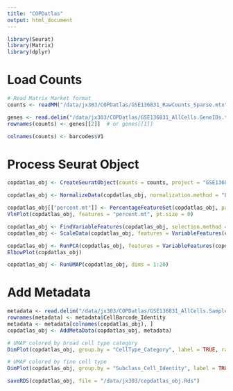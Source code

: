 ```yaml
---
title: "COPDatlas"
output: html_document
---
```


```r
library(Seurat)
library(Matrix)
library(dplyr)
```
# Load Counts 

```r
# Read Matrix Market format
counts <- readMM("/data/jx303/COPDatlas/GSE136831_RawCounts_Sparse.mtx")
```

```r
genes <- read.delim("/data/jx303/COPDatlas/GSE136831_AllCells.GeneIDs.txt", header = TRUE, stringsAsFactors = FALSE)
rownames(counts) <- genes[[2]]  # or genes[[1]]
```

```r
colnames(counts) <- barcodes$V1
```

# Process Seurat Object

```r
copdatlas_obj <- CreateSeuratObject(counts = counts, project = "GSE136831", min.cells = 3, min.features = 200)
```

```r
copdatlas_obj <- NormalizeData(copdatlas_obj, normalization.method = "LogNormalize", scale.factor = 10000)
```

```r
copdatlas_obj[["percent.mt"]] <- PercentageFeatureSet(copdatlas_obj, pattern = "^MT-")
VlnPlot(copdatlas_obj, features = "percent.mt", pt.size = 0)
```

```r
copdatlas_obj <- FindVariableFeatures(copdatlas_obj, selection.method = "vst", nfeatures = 2000)
copdatlas_obj <- ScaleData(copdatlas_obj, features = VariableFeatures(copdatlas_obj), vars.to.regress = "percent.mt")
```

```r
copdatlas_obj <- RunPCA(copdatlas_obj, features = VariableFeatures(copdatlas_obj))
ElbowPlot(copdatlas_obj)
```

```r
copdatlas_obj <- RunUMAP(copdatlas_obj, dims = 1:20)
```
# Add Metadata

```r
metadata <- read.delim("/data/jx303/COPDatlas/GSE136831_AllCells.Samples.CellType.MetadataTable.txt", header = TRUE, sep = "\t", stringsAsFactors = FALSE)
rownames(metadata) <- metadata$CellBarcode_Identity
metadata <- metadata[colnames(copdatlas_obj), ]
copdatlas_obj <- AddMetaData(copdatlas_obj, metadata)
```


```r
# UMAP colored by broad cell type category
DimPlot(copdatlas_obj, group.by = "CellType_Category", label = TRUE, raster = FALSE)

# UMAP colored by fine cell type
DimPlot(copdatlas_obj, group.by = "Subclass_Cell_Identity", label = TRUE, raster = FALSE)
```
```r
saveRDS(copdatlas_obj, file = "/data/jx303/copdatlas_obj.Rds")

```

